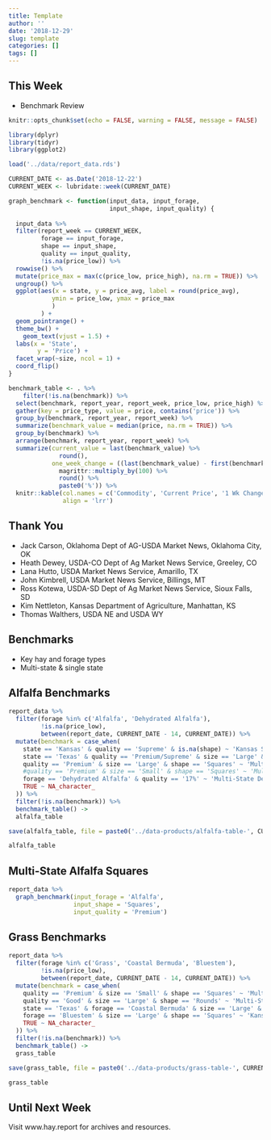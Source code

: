 ```yaml
---
title: Template
author: ''
date: '2018-12-29'
slug: template
categories: []
tags: []
---
```


<!--
Welcome to the Hay Report for the week ending December 22, 2018. Hay dot Report analyzes the hay and forage market across the plains.
-->

## This Week

- Benchmark Review

<!--
In this episode, review changes in several benchmark forages.
-->

```r
knitr::opts_chunk$set(echo = FALSE, warning = FALSE, message = FALSE)

library(dplyr)
library(tidyr)
library(ggplot2)

load('../data/report_data.rds')

CURRENT_DATE <- as.Date('2018-12-22')
CURRENT_WEEK <- lubridate::week(CURRENT_DATE)

graph_benchmark <- function(input_data, input_forage, 
                            input_shape, input_quality) {
  
  input_data %>%
  filter(report_week == CURRENT_WEEK,
         forage == input_forage,
         shape == input_shape,
         quality == input_quality,
         !is.na(price_low)) %>%
  rowwise() %>% 
  mutate(price_max = max(c(price_low, price_high), na.rm = TRUE)) %>% 
  ungroup() %>% 
  ggplot(aes(x = state, y = price_avg, label = round(price_avg),
            ymin = price_low, ymax = price_max
            )
         ) +
  geom_pointrange() +
  theme_bw() +
    geom_text(vjust = 1.5) +
  labs(x = 'State',
        y = 'Price') +
  facet_wrap(~size, ncol = 1) +
  coord_flip()
}

benchmark_table <- . %>% 
    filter(!is.na(benchmark)) %>% 
  select(benchmark, report_year, report_week, price_low, price_high) %>% 
  gather(key = price_type, value = price, contains('price')) %>% 
  group_by(benchmark, report_year, report_week) %>% 
  summarize(benchmark_value = median(price, na.rm = TRUE)) %>% 
  group_by(benchmark) %>% 
  arrange(benchmark, report_year, report_week) %>% 
  summarize(current_value = last(benchmark_value) %>% 
              round(),
            one_week_change = ((last(benchmark_value) - first(benchmark_value))/first(benchmark_value)) %>% 
              magrittr::multiply_by(100) %>% 
              round() %>% 
              paste0('%')) %>% 
  knitr::kable(col.names = c('Commodity', 'Current Price', '1 Wk Change'),
               align = 'lrr')
```

## Thank You

- Jack Carson, Oklahoma Dept of AG-USDA Market News, Oklahoma City, OK
- Heath Dewey, USDA-CO Dept of Ag Market News Service, Greeley, CO
- Lana Hutto, USDA Market News Service, Amarillo, TX
- John Kimbrell, USDA Market News Service, Billings, MT
- Ross Kotewa, USDA-SD Dept of Ag Market News Service, Sioux Falls, SD
- Kim Nettleton, Kansas Department of Agriculture, Manhattan, KS
- Thomas Walthers, USDA NE and USDA WY

<!--
Hay dot Report relies on the data and commentary of the USDA Agriculture Marketing Service. We thank them for their work serving farmers and ranchers across the country.
-->

## Benchmarks

- Key hay and forage types
- Multi-state & single state

<!--
Hay dot Report tracks several hay types to provide a broad view of the market. First is a look at alfalfa followed by grass hay. 
-->

## Alfalfa Benchmarks

```r
report_data %>% 
  filter(forage %in% c('Alfalfa', 'Dehydrated Alfalfa'),
         !is.na(price_low),
         between(report_date, CURRENT_DATE - 14, CURRENT_DATE)) %>% 
  mutate(benchmark = case_when(
    state == 'Kansas' & quality == 'Supreme' & is.na(shape) ~ 'Kansas Supreme Dairy',
    state == 'Texas' & quality == 'Premium/Supreme' & size == 'Large' & shape == 'Squares' ~ 'Texas Premium/Supreme',
    quality == 'Premium' & size == 'Large' & shape == 'Squares' ~ 'Multi-State Premium Large Squares',
    #quality == 'Premium' & size == 'Small' & shape == 'Squares' ~ 'Multi-State Premium Small Squares',
    forage == 'Dehydrated Alfalfa' & quality == '17%' ~ 'Multi-State Dehydrated Pellets 17%',
    TRUE ~ NA_character_
  )) %>% 
  filter(!is.na(benchmark)) %>% 
  benchmark_table() ->
  alfalfa_table

save(alfalfa_table, file = paste0('../data-products/alfalfa-table-', CURRENT_DATE, '.rda'))

alfalfa_table
```

<!--
Prices of Kansas Supreme Dairy Alfalfa and Texas Premium Supreme Alfalfa were steady. 17% dehydrated pellets and premium large squares ticked up in the past week. 
-->

## Multi-State Alfalfa Squares

```r
report_data %>%
  graph_benchmark(input_forage = 'Alfalfa',
                  input_shape = 'Squares',
                  input_quality = 'Premium')

```

<!--
Breaking down the multi-state alfalfa benchmarks shows
-->

## Grass Benchmarks

```r
report_data %>% 
  filter(forage %in% c('Grass', 'Coastal Bermuda', 'Bluestem'),
         !is.na(price_low),
         between(report_date, CURRENT_DATE - 14, CURRENT_DATE)) %>% 
  mutate(benchmark = case_when(
    quality == 'Premium' & size == 'Small' & shape == 'Squares' ~ 'Multi-State Premium Small Squares',
    quality == 'Good' & size == 'Large' & shape == 'Rounds' ~ 'Multi-State Good Large Rounds',
    state == 'Texas' & forage == 'Coastal Bermuda' & size == 'Large' & shape == 'Rounds' & quality == 'Good/Premium' ~ 'Texas G/P Coastal Bermuda Large Rounds',
    forage == 'Bluestem' & size == 'Large' & shape == 'Squares' ~ 'Kansas Bluestem Large Squares',
    TRUE ~ NA_character_
  )) %>% 
  filter(!is.na(benchmark)) %>% 
  benchmark_table() ->
  grass_table

save(grass_table, file = paste0('../data-products/grass-table-', CURRENT_DATE, '.rda'))

grass_table
```

<!--

-->

## Until Next Week

Visit www.hay.report for archives and resources.

<!--
Thank you for watching. Join Hay dot Report every Saturday for an update on the Plains hay and forage market. In the meantime, visit www.hay.report for archives and resources. 
-->